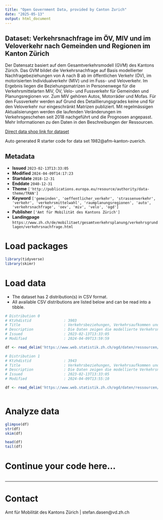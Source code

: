 ```yaml
---
title: "Open Government Data, provided by Canton Zurich"
date: "2025-05-13"
output: html_document
---
```


## Dataset: Verkehrsnachfrage im ÖV, MIV und im Veloverkehr nach Gemeinden und Regionen im Kanton Zürich

Der Datensatz basiert auf dem Gesamtverkehrsmodell (GVM) des Kantons Zürich. Das GVM bildet die Verkehrsnachfrage auf Basis modellierter Nachfragebeziehungen von A nach B ab im öffentlichen Verkehr (ÖV), im motorisierten Individualverkehr (MIV) und im Fuss- und Veloverkehr. Im Ergebnis liegen die Beziehungsmatrizen in Personenwege für die Verkehrsmittelarten MIV, ÖV, Velo- und Fussverkehr für Gemeinden und Planungsregionen vor. Zum MIV gehören Autos, Motorräder und Mofas. Für den Fussverkehr werden auf Grund des Detaillierungsgrades keine und für den Veloverkehr nur eingeschränkt Matrizen publiziert. Mit regelmässigen Aktualisierungen werden die laufenden Veränderungen im Verkehrsgeschehen seit 2018 nachgeführt und die Prognosen angepasst. Mehr Informationen zu den Daten in den Beschreibungen der Ressourcen.

[Direct data shop link for dataset](https://www.zh.ch/de/politik-staat/statistik-daten/datenkatalog.html#/datasets/1982@afm-kanton-zuerich)

Auto generated R starter code for data set 1982@afm-kanton-zuerich.

## Metadata

- **Issued** `2023-02-13T13:33:05`
- **Modified** `2024-04-09T14:17:23`
- **Startdate** `2018-12-31`
- **Enddate** `2040-12-31`
- **Theme** `['http://publications.europa.eu/resource/authority/data-theme/TRAN']`
- **Keyword** `['gemeinden', 'oeffentlicher_verkehr', 'strassenverkehr', 'verkehr', 'verkehrsmittelwahl', 'raumplanungsregionen', 'auto', 'verkehrsnachfrage', 'oev', 'miv', 'velo', 'ogd']`
- **Publisher** `['Amt für Mobilität des Kantons Zürich']`
- **Landingpage** `https://www.zh.ch/de/mobilitaet/gesamtverkehrsplanung/verkehrsgrundlagen/verkehrsnachfrage.html`


# Load packages

```r

library(tidyverse)
library(skimr)

```

# Load data

-   The dataset has 2 distribution(s) in CSV format.
-   All available CSV distributions are listed below and can be read into a tibble.

```r

# Distribution 0
# Ktzhdistid               : 3903
# Title                    : Verkehrsbeziehungen, Verkehrsaufkommen und Verkehrsmittelwahl MIV und ÖV nach Gemeinden
# Description              : Die Daten zeigen die modellierte Verkehrsnachfrage im öffentlichen Verkehr (‘oev’) und im motorisierten Individualverkehr (‘miv’) als Summe aller Personenwege an einem durchschnittlichen Werktag (DWV). Die Verkehrsbeziehungen von und zu den Nachbarkantonen werden ebenfalls berücksichtigt ("_gebietart" = Aussenkorridor). 'quelle_code' und 'ziel_code' entsprechen den Gemeindenummern, die vom Bundesamt für Statistik für den angegebenen Gebietsstand ('gebietsstand_jahr') vergeben wurden. Die Daten wurden mit dem Gesamtverkehrsmodell des Kantons Zürich berechnet; es sind keine Mess- oder Zählwerte (‘zeithorizonttyp’ = modellierter Ist-Zustand). Die Daten für das Jahr 2040 sind Prognosewerte, ausgehend von einem Basisjahr (2018 oder 2019). Die Prognosen für das Jahr 2018 (‘zeithorizonttyp’ = Prognose auf Basis 2018) basieren auf älteren Annahmen aus den späten 2000er Jahren und zeigen daher ein starkes Wachstum. Die Prognosen für das Basisjahr 2019 liegen in zwei unterschiedlichen Szenarien (‘zeithorizonttyp’) vor: der Referenzprognose und der Strategieprognose. Die Referenzprognose bildet die Nachfrageentwicklung entlang etablierter Entwicklungstrends ab und berücksichtigt nur beschlossene und finanzierte Ausbauprojekte für MIV, Velo und ÖV. Die Strategieprognose berücksichtigt hingegen deutlichere Veränderungen im Mobilitätsverhalten in Richtung der kantonalen Strategien und Zielsetzungen zur Siedlungsentwicklung und zur Nachhaltigkeit im Verkehr sowie längerfristig geplante Ausbauprojekte für MIV, Velo und ÖV. Die Verkehrsströme können nach Binnenverkehr und nach Quell-Ziel-Verkehr unterschieden werden. Beginnen und enden die Verkehrsbeziehungen im gleichen Gebiet (Quelle und Ziel sind identisch), handelt es sich um Binnenverkehr. Beginnen die Verkehrsbeziehungen in einem Betrachtungsgebiet und führen nach ausserhalb bzw. umgekehrt so handelt es sich um Quell- bzw. Ziel-Verkehr. Aus modellierungstechnischen Gründen wird im Tagesverkehr von symmetrischen Verkehrsströmen ausgegangen, das bedeutet, dass Quell- und Zielverkehr gleich gross sind.
# Issued                   : 2023-02-13T13:33:05
# Modified                 : 2024-04-09T13:59:59

df <- read_delim('https://www.web.statistik.zh.ch/ogd/daten/ressourcen/KTZH_00001982_00003903.csv')

# Distribution 1
# Ktzhdistid               : 3943
# Title                    : Verkehrsbeziehungen, Verkehrsaufkommen und Verkehrsmittelwahl ÖV, MIV und Velo nach Regionen
# Description              : Die Daten zeigen die modellierte Verkehrsnachfrage im öffentlichen Verkehr (‘oev’), im motorisierten Individualverkehr (‘miv’) und im Veloverkehr ('velo') als Summe aller Personenwege an einem durchschnittlichen Werktag (DWV). Die Daten beziehen sich auf die 11 Planungsregionen im Kanton Zürich. Die Verkehrsbeziehungen von und zu den Nachbarkantonen werden ebenfalls berücksichtigt («_gebietart» = Aussenkorridor). 'quelle_code' und 'ziel_code' entsprechen den Raumplanungsregionsnummern, die vom Bundesamt für Statistik für den angegebenen Gebietsstand ('gebietsstand_jahr') vergeben wurden. Die Daten wurden mit dem Gesamtverkehrsmodell des Kantons Zürich berechnet; es sind keine Mess- oder Zählwerte (‘zeithorizonttyp’ = modellierter Ist-Zustand). Die Daten für das Jahr 2040 sind Prognosewerte, ausgehend von einem Basisjahr (2018 oder 2019). Die Prognosen für das Jahr 2018 (‘zeithorizonttyp’ = Prognose auf Basis 2018) basieren auf älteren Annahmen aus den späten 2000er Jahren und zeigen daher ein starkes Wachstum. Die Prognosen für das Basisjahr 2019 liegen in zwei unterschiedlichen Szenarien (‘zeithorizonttyp’) vor: der Referenzprognose und der Strategieprognose.  Die Referenzprognose zeigt die erwartete Nachfrageentwicklung entlang etablierter Trends. Dabei werden nur beschlossene und finanzierte Ausbauprojekte für den motorisierten Individualverkehr, das Velo und den öffentlichen Verkehr berücksichtigt. Die Strategieprognose berücksichtigt deutlichere Veränderungen im Mobilitätsverhalten. Sie orientiert sich an der kantonalen Strategie und Zielsetzung zur Siedlungsentwicklung und Nachhaltigkeit im Verkehr sowie an längerfristig geplanten Ausbauprojekten für MIV, Velo und ÖV. Die Verkehrsströme können nach Binnenverkehr und nach Quell-Ziel-Verkehr unterschieden werden. Beginnen und enden die Verkehrsbeziehungen im gleichen Gebiet (Quelle und Ziel sind identisch), handelt es sich um Binnenverkehr. Beginnen die Verkehrsbeziehungen in einem Betrachtungsgebiet und führen nach ausserhalb bzw. umgekehrt so handelt es sich um Quell- bzw. Ziel-Verkehr. Aus modellierungstechnischen Gründen wird im Tagesverkehr von symmetrischen Verkehrsströmen ausgegangen, das bedeutet, dass Quell- und Zielverkehr gleich gross sind.
# Issued                   : 2023-02-13T13:33:05
# Modified                 : 2024-04-09T13:55:10

df <- read_delim('https://www.web.statistik.zh.ch/ogd/daten/ressourcen/KTZH_00001982_00003943.csv')



```

# Analyze data

```r

glimpse(df)
str(df)
skim(df)

head(df)
tail(df)

```

# Continue your code here...

```r

```

------------------------------------------------------------------------

# Contact

Amt für Mobilität des Kantons Zürich | stefan.dasen@vd.zh.ch
